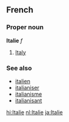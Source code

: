 ==French==
===Proper noun===
'''Italie''' ''f''

# [[Italy]]

===See also===
*[[italien]]
*[[italianiser]]
*[[italianisme]]
*[[italianisant]]

[[hi:Italie]]
[[nl:Italie]]
[[ja:Italie]]